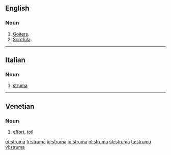 ==English==

===Noun===
{{en-noun|s|pl2=strumae|pl3=strumæ}}

# [[goiter|Goiters]].
# [[scrofula|Scrofula]].

----

==Italian==

===Noun===
{{it-noun||f||strume}}

# [[#English|struma]]

----

==Venetian==

===Noun===
{{vec-noun|strum|f|a|e}}

# [[effort]], [[toil]]

[[et:struma]]
[[fr:struma]]
[[io:struma]]
[[id:struma]]
[[nl:struma]]
[[sk:struma]]
[[ta:struma]]
[[vi:struma]]